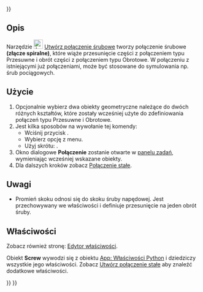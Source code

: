 <languages/>

{{UnfinishedDocu{{#translation:}}}}

{{Docnav/pl
|[[Assembly_CreateJointRackPinion/pl|Utwórz połączenie zębatki i koła zębatego]]
|[[Assembly_CreateJointGears/pl|Utwórz połączenie kół zębatych]]
|[[Assembly_Workbench/pl|środowisko pracy Złożenie]]
|IconL=Assembly_CreateJointRackPinion.svg
|IconR=Assembly_CreateJointGears.svg
|IconC=Workbench_Assembly.svg
}}

{{GuiCommand/pl
|Name=Assembly CreateJointScrew
|Name/pl=Złożenie: Połączenie śrubowe
|MenuLocation=Złożenie → Połączenie śrubowe
|Workbenches=[[Assembly_Workbench/pl|Złożenie]]
|Shortcut={{KEY|W}}
|Version=1.0
|SeeAlso=
}}

<span id="Description"></span>
==Opis==

Narzędzie [[Image:Assembly_CreateJointScrew.svg|24px]] [[Assembly_CreateJointScrew/pl|Utwórz połączenie śrubowe]] tworzy połączenie śrubowe '''(złącze spiralne)''', które wiąże przesunięcie części z połączeniem typu Przesuwne i obrót części z połączeniem typu Obrotowe. W połączeniu z istniejącymi już połączeniami, może być stosowane do symulowania np. śrub pociągowych.

<span id="Usage"></span>
==Użycie==

# Opcjonalnie wybierz dwa obiekty geometryczne należące do dwóch różnych kształtów, które zostały wcześniej użyte do zdefiniowania połączeń typu Przesuwne i Obrotowe.
# Jest kilka sposobów na wywołanie tej komendy:
#* Wciśnij przycisk {{Button|[[Image:Assembly_CreateJointScrew.svg|16px]] [[Assembly_CreateJointScrew/pl|Połączenie śrubowe]]}}.
#* Wybierz opcję {{MenuCommand|Złożenie → [[Image:Assembly_CreateJointScrew.svg|16px]] Połączenie śrubowe}} z menu.
#* Użyj skrótu: {{KEY|W}}.
# Okno dialogowe '''Połączenie''' zostanie otwarte w [[Task_panel/pl|panelu zadań]], wymieniając wcześniej wskazane obiekty.
# Dla dalszych kroków zobacz [[Assembly_CreateJointFixed/pl#Użycie|Połączenie stałe]].

<span id="Notes"></span>
==Uwagi==

* Promień skoku odnosi się do skoku śruby napędowej. Jest przechowywany we właściwości {{PropertyData|Distance}} i definiuje przesunięcie na jeden obrót śruby. 

<span id="Properties"></span>
==Właściwości==

Zobacz również stronę: [[Property_editor/pl|Edytor właściwości]].

Obiekt '''Screw''' wywodzi się z obiektu [[App_FeaturePython/pl|App: Właściwości Python]] i dziedziczy wszystkie jego właściwości. Zobacz [[Assembly_CreateJointFixed/pl#Właściwości|Utwórz połączenie stałe]] aby znaleźć dodatkowe właściwości.


{{Docnav/pl
|[[Assembly_CreateJointRackPinion/pl|Utwórz połączenie zębatki i koła zębatego]]
|[[Assembly_CreateJointGears/pl|Utwórz połączenie kół zębatych]]
|[[Assembly_Workbench/pl|środowisko pracy Złożenie]]
|IconL=Assembly_CreateJointRackPinion.svg
|IconR=Assembly_CreateJointGears.svg
|IconC=Workbench_Assembly.svg
}}

{{Assembly_Tools_navi{{#translation:}}}}
{{Userdocnavi{{#translation:}}}}